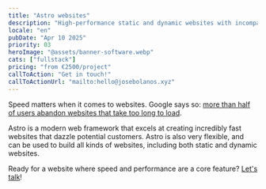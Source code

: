 ```yaml
---
title: "Astro websites"
description: "High-performance static and dynamic websites with incomparable speed"
locale: "en"
pubDate: "Apr 10 2025"
priority: 03
heroImage: "@assets/banner-software.webp"
cats: ["fullstack"]
pricing: "from €2500/project"
callToAction: "Get in touch!"
callToActionUrl: "mailto:hello@josebolanos.xyz"
---
```


Speed matters when it comes to websites. Google says so: [more than half of users abandon websites that take too long to load](https://www.thinkwithgoogle.com/consumer-insights/consumer-trends/mobile-site-load-time-statistics/).

Astro is a modern web framework that excels at creating incredibly fast websites that dazzle potential customers. Astro is also very flexible, and can be used to build all kinds of websites, including both static and dynamic websites. 

Ready for a website where speed and performance are a core feature? <a href={frontmatter.callToActionUrl}>Let's talk</a>!